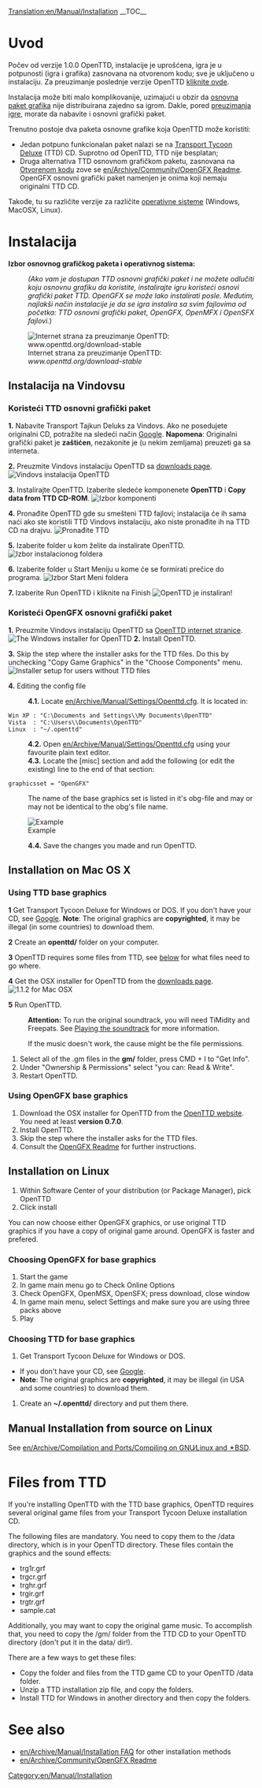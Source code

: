 [[Translation:en/Manual/Installation]]
{{en/Manual/Navigation}}
__TOC__
=Uvod=
Počev od verzije 1.0.0 OpenTTD, instalacije je uprošćena, igra je u potpunosti (igra i grafika) zasnovana na otvorenom kodu; sve je uključeno u instalaciju. Za preuzimanje poslednje verzije OpenTTD [http://www.openttd.org/download-stable kliknite ovde].

Instalacija može biti malo komplikovanije, uzimajući u obzir da [[en/Archive/Community/Base graphics|osnovna paket grafika]] nije distribuirana zajedno sa igrom. Dakle, pored [http://www.openttd.org/ preuzimanja igre], morate da nabavite i osnovni grafički paket.

Trenutno postoje dva paketa osnovne grafike koja OpenTTD može koristiti:
* Jedan potpuno funkcionalan paket nalazi se na [http://en.wikipedia.org/wiki/Transport_Tycoon Transport Tycoon Deluxe] (TTD) CD. Suprotno od OpenTTD, TTD nije besplatan;
* Druga alternativa TTD osnovnom grafičkom paketu, zasnovana na [http://en.wikipedia.org/wiki/Open_source Otvorenom kodu] zove se [[en/Archive/Community/OpenGFX Readme]]. OpenGFX osnovni grafički paket namenjen je onima koji nemaju originalni TTD CD.

Takođe, tu su različite verzije za različite [[en/Archive/Compilation and Ports/Operating system|operativne sisteme]] (Windows, MacOSX, Linux).

= Instalacija =
'''Izbor osnovnog grafičkog paketa i operativnog sistema:'''
:<p style="font-size: 90%">''(Ako vam je dostupan TTD osnovni grafički paket i ne možete odlučiti koju osnovnu grafiku da koristite, instalirajte igru koristeći osnovi grafički paket TTD. OpenGFX se može lako instalirati posle. Međutim, najlakši način instalacije je da se igra instalira sa svim fajlovima od početka: TTD osnovni grafički paket, OpenGFX, OpenMFX i OpenSFX fajlovi.'')</p>

[[File:en/Manual/Installation 1a.png|frame|center|Internet strana za preuzimanje OpenTTD: ''www.openttd.org/download-stable'']]

== Instalacija na Vindovsu ==
===Koristeći TTD osnovni grafički paket===
'''1.''' Nabavite Transport Tajkun Deluks za Vindovs. Ako ne posedujete originalni CD, potražite na sledeći način [http://www.google.com/search?q=transport+tycoon+deluxe Google]. '''Napomena''': Originalni grafički paket je '''zaštićen''', nezakonite je (u nekim zemljama) preuzeti ga sa interneta.

'''2.''' Preuzmite Vindovs instalaciju OpenTTD sa [http://www.openttd.org/download-stable downloads page].
[[File:en/Manual/Installation 1b.png|frame|center|Vindovs instalacija OpenTTD]]

'''3.''' Instalirajte OpenTTD. Izaberite sledeće komponenete '''OpenTTD''' i '''Copy data from TTD CD-ROM'''.
[[File:en/Manual/Installation 2.png|frame|center|Izbor komponenti]]

'''4.''' Pronađite OpenTTD gde su smešteni TTD fajlovi; instalacija će ih sama naći ako ste koristili TTD Vindovs instalaciju, ako niste pronađite ih na TTD CD na drajvu.
[[File:en/Manual/Installation 3.png|frame|center|Pronađite TTD]]

'''5.''' Izaberite folder u kom želite da instalirate OpenTTD.
[[File:en/Manual/Installation 4.png|frame|center|Izbor instalacionog foldera]]

'''6.''' Izaberite folder u Start Meniju u kome će se formirati prečice do programa.
[[File:en/Manual/Installation 5.png|frame|center|Izbor Start Meni foldera]]

'''7.''' Izaberite Run OpenTTD i kliknite na Finish
[[File:en/Manual/Installation 6.png|frame|center|OpenTTD je instaliran!]]

===Koristeći OpenGFX osnovni grafički paket===
'''1.''' Preuzmite Vindovs instalaciju OpenTTD sa [http://www.openttd.org/ OpenTTD internet stranice].
[[File:en/Manual/Installation 1b.png|frame|center|The Windows installer for OpenTTD]]
'''2.''' Install OpenTTD.

'''3.''' Skip the step where the installer asks for the TTD files. Do this by unchecking "Copy Game Graphics" in the "Choose Components" menu.
[[File:en/Manual/Installation 2 gfx.png|frame|center|Installer setup for users without TTD files]]

'''4.''' Editing the config file
:'''4.1.''' Locate [[en/Archive/Manual/Settings/Openttd.cfg]]. It is located in:
 Win XP : "C:\Documents and Settings\<username>\My Documents\OpenTTD"
 Vista  : "C:\Users\<username>\Documents\OpenTTD"
 Linux  : "~/.openttd"
:'''4.2.''' Open [[en/Archive/Manual/Settings/Openttd.cfg]] using your favourite plain text editor.
:'''4.3.''' Locate the [misc] section and add the following (or edit the existing) line to the end of that section:
 graphicsset = "OpenGFX"
: The name of the base graphics set is listed in it's obg-file and may or may not be identical to the obg's file name.
[[File:en/Manual/Installation 9 grx manual configuration cfg.png|frame|center|Example]]
:'''4.4.''' Save the changes you made and run OpenTTD.


== Installation on Mac OS X ==
{{en/Note| 1=There were no official binaries for Mac OS X for the 1.0.x branch. However, support has now resumed for the 1.1.x branch, please download the latest '''official''' testing binary (currently 1.1.0 beta5) to make sure any remaining bugs are found}}
===Using TTD base graphics===
'''1''' Get Transport Tycoon Deluxe for Windows or DOS. If you don't have your CD, see [http://www.google.com/search?q=transport+tycoon+deluxe Google]. '''Note''': The original graphics are '''copyrighted''', it may be illegal (in some countries) to download them.

'''2''' Create an '''openttd/''' folder on your computer.

'''3''' OpenTTD requires some files from TTD, see [[#files-from-ttd|below]] for what files need to go where.

'''4''' Get the OSX installer for OpenTTD from the [http://www.openttd.org/download-stable downloads page].
[[File:en/Manual/Installation 1b osx.png|frame|center|1.1.2 for Mac OSX]]

'''5''' Run OpenTTD.


:'''Attention:''' To run the original soundtrack, you will need TiMidity and Freepats. See [[en/Archive/Compilation and Ports/Compiling on GNU∕Linux and 🟉BSD#playing-the-soundtrack|Playing the soundtrack]] for more information.


:If the music doesn't work, the cause might be the file permissions.
#Select all of the .gm files in the '''gm/''' folder, press CMD + I to "Get Info".
#Under "Ownership & Permissions" select "you can: Read & Write".
#Restart OpenTTD.

===Using OpenGFX base graphics===
# Download the OSX installer for OpenTTD from the [http://www.openttd.org/ OpenTTD website]. You need at least '''version 0.7.0'''.
# Install OpenTTD.
# Skip the step where the installer asks for the TTD files.
# Consult the [[en/Archive/Community/OpenGFX Readme#manually-installing-opengfx|OpenGFX Readme]] for further instructions.

== Installation on Linux ==

#Within Software Center of your distribution (or Package Manager), pick OpenTTD
#Click install

You can now choose either OpenGFX graphics, or use original TTD graphics if you have a copy of original game around.
OpenGFX is faster and prefered.

===Choosing OpenGFX for base graphics===
#Start the game
#In game main menu go to Check Online Options
#Check OpenGFX, OpenMSX, OpenSFX; press download, close window
#In game main menu, select Settings and make sure you are using three packs above
#Play

===Choosing TTD for base graphics===
#Get Transport Tycoon Deluxe for Windows or DOS.  
* If you don't have your CD, see [http://www.google.com/search?q=transport+tycoon+deluxe Google]. 
*'''Note''': The original graphics are '''copyrighted''', it may be illegal (in USA and some countries) to download them.
#Create an '''~/.openttd/''' directory and put them there.

== Manual Installation from source on Linux ==
See [[en/Archive/Compilation and Ports/Compiling on GNU∕Linux and 🟉BSD]].

= Files from TTD=
If you're installing OpenTTD with the TTD base graphics, OpenTTD requires several original game files from your Transport Tycoon Deluxe installation CD.

The following files are mandatory. You need to copy them to the /data directory, which is in your OpenTTD directory. These files contain the graphics and the sound effects:
* trg1r.grf
* trgcr.grf
* trghr.grf
* trgir.grf
* trgtr.grf
* sample.cat


Additionally, you may want to copy the original game music. To accomplish that, you need to copy the /gm/ folder from the TTD CD to your OpenTTD directory (don't put it in the data/ dir!).


There are a few ways to get these files:
* Copy the folder and files from the TTD game CD to your OpenTTD /data folder.
* Unzip a TTD installation zip file, and copy the folders.
* Install TTD for Windows in another directory and then copy the folders.

= See also=
* [[en/Archive/Manual/Installation FAQ]] for other installation methods
* [[en/Archive/Community/OpenGFX Readme]]

[[Category:en/Manual/Installation]]